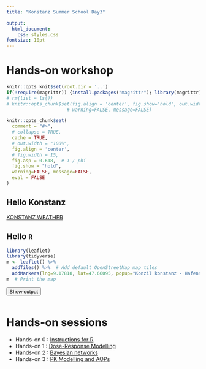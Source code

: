 ```yaml
---
title: "Konstanz Summer School Day3"

output: 
  html_document:
    css: styles.css
fontsize: 10pt
---
```


# Hands-on workshop

```r
knitr::opts_knit$set(root.dir = '..')
if(!require(magrittr)) {install.packages("magrittr"); library(magrittr);}
# rm(list = ls())
# knitr::opts_chunk$set(fig.align = 'center', fig.show='hold', out.width = '70%',
                      # warning=FALSE, message=FALSE)

knitr::opts_chunk$set(
  comment = "#>",
  # collapse = TRUE,
  cache = TRUE,
  # out.width = "100%",
  fig.align = 'center',
  # fig.width = 15,
  fig.asp = 0.618,  # 1 / phi
  fig.show = "hold",
  warning=FALSE, message=FALSE,
  eval = FALSE
)
```

## Hello Konstanz

<a class="weatherwidget-io" href="https://forecast7.com/en/47d689d17/konstanz/" data-label_1="KONSTANZ" data-label_2="WEATHER" data-theme="original" >KONSTANZ WEATHER</a>
<script>
!function(d,s,id){var js,fjs=d.getElementsByTagName(s)[0];if(!d.getElementById(id)){js=d.createElement(s);js.id=id;js.src='https://weatherwidget.io/js/widget.min.js';fjs.parentNode.insertBefore(js,fjs);}}(document,'script','weatherwidget-io-js');
</script>

## Hello `R`
```r
library(leaflet)
library(tidyverse)
m <- leaflet() %>%
  addTiles() %>%  # Add default OpenStreetMap map tiles
  addMarkers(lng=9.17818, lat=47.66095, popup="Konzil konstanz - Hafenstraße 2, 78462 Konstanz, Germany", label = "Konstanz Summer School")
m  # Print the map
```
<button class="btn btn-primary" data-toggle="collapse" data-target="#ShowKonstanzMap"> Show output </button> 
<div id="ShowKonstanzMap" class="collapse">  
<div class="boxed">
<center>
```r
```
</center>
</div>
</div>


# Hands-on sessions

- Hands-on 0 : [Instructions for R](https://goo.gl/v8qt4S)
- Hands-on 1 : [Dose-Response Modelling](https://goo.gl/rVf2Uq)
- Hands-on 2 : [Bayesian networks](https://goo.gl/AMr81p)
- Hands-on 3 : [PK Modelling and AOPs](https://goo.gl/GF5BaC)


<!-- - Hands-on 0 : [Instructions for R](https://antoinechn.github.io/Konstanz-SummerSchool/HandsOn_0-InstructionsForR.html) -->
<!-- - Hands-on 1 : [Dose-Response Modelling](https://antoinechn.github.io/Konstanz-SummerSchool/HandsOn_1-DoseResponseModelling.html) -->
<!-- - Hands-on 2 : [Bayesian networks](https://antoinechn.github.io/Konstanz-SummerSchool/HandsOn_2-BayesianNetworks.html) -->
<!-- - Hands-on 3 : PK modelling : Coming soon -->

